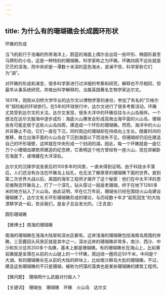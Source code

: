 ```yaml
---
---
---
```

title: 为什么有的珊瑚礁会长成圆环形状
---




环礁的形成



当飞机航行于浩瀚的热带海洋上，蔚蓝的海面上偶尔会出现一些环形、椭圆形甚至马蹄形的小岛，这是一种特别的珊瑚礁，科学家称之为环礁。环礁四周不远处就是茫茫的深海，而中央却是一潭数十米深的蓝色海水，波澜不惊，科学家称它们为“湖”。

对环礁的形成和演变，很多科学家进行过详细的考察和研究，解释也不尽相同，但最早从事系统研究，并做出科学解释的，当属英国著名生物学家达尔文。

1831年，刚刚从剑桥大学毕业的达尔文以博物学家的身份，参加了有名的“贝格尔号”探险船的环球旅行。在5年的环球旅行中，达尔文进行了很多考察活动，环礁尤其受到达尔文的关注。达尔文发现，很多大洋中的环礁往往与火山岛相伴。一个想法在达尔文脑海中逐步成形：海底火山爆发会形成高耸出海平面的火山岛，珊瑚虫有可能定居于这些火山岛四周，建造成一个环形的珊瑚礁。然而，海洋中的火山并非静止不动，它们一直在下沉，同时周边的珊瑚却在持续向上生长。随着时间的推移，耸立出海平面的火山岛会下沉到海面以下而消失不见，但珊瑚却仍旧在建造自己的环形墙壁，这样就在中央形成一个封闭的湖。因此，每一个环礁就是一座亿万个小珊瑚虫建筑师建造的纪念碑，它表明这个地方曾经有一座火山，现在却躺卧在海面下，或埋藏在大洋深处。

达尔文的沉降学说发表后的100多年时间里，一直未得到证明。由于科技水平落后，人们还没有办法在环礁岛上钻孔，也无法了解厚厚的珊瑚礁下面的世界。直到第二次世界大战以后，美国的海军工程师才揭开了这个秘密：他们在中太平洋的恩尼维陶克环礁岛上，打了一个深孔，钻头穿过一层层老珊瑚，终于在地下1280多米的地方钻入了火山岛。由此证明，早在亿万年前，珊瑚虫已经在围绕火山岛建设珊瑚礁了。达尔文有关环形珊瑚礁形成的理论，与历经数十年才“起死回生”的大陆漂移学说一起，告诉我们，是金子总会发光的。（王吉良）

圆形珊瑚礁





【微博士】南海的珊瑚礁

南海的珊瑚礁在浅海大陆架和深水区都有。近岸浅海的珊瑚礁包括海南岛周围的岸礁，三亚鹿回头风景区就是其中之一。深水远岸的珊瑚礁非常多，南沙、西沙、中沙和东沙总共200多个岛礁，基本上都是珊瑚礁。有的珊瑚礁长在海山上，比如黄岩礁就是坐落在从前的火山链上的一个环礁，周边绕一圈将近50千米，中间是个大湖。有的珊瑚礁长在从前的大陆的碎块上，比如南沙群岛大批的珊瑚礁。不过，建造这些珊瑚礁的不只是珊瑚，被称为钙藻的藻类也是某些珊瑚礁的建筑工程师。

【微问题】　珊瑚用什么武器对付敌人？

【关键词】　珊瑚虫　珊瑚礁　环礁　火山岛　达尔文